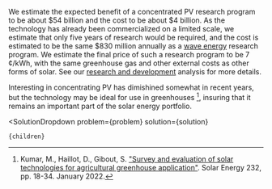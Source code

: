 

We estimate the expected benefit of a concentrated PV research program to be about $54 billion and the cost to be about $4 billion. As the technology has already been commercialized on a limited scale, we estimate that only five years of research would be required, and the cost is estimated to be the same $830 million annually as a [wave energy](http://urbancruiseship.org/solution/energy/mhk) research program. We estimate the final price of such a research program to be 7 ¢/kWh, with the same greenhouse gas and other external costs as other forms of solar. See our [research and development](/energy/energy_socioeconomics/rd) analysis for more details.

Interesting in concentrating PV has dimishined somewhat in recent years, but the technology may be ideal for use in greenhouses [^"24"], insuring that it remains an important part of the solar energy portfolio.

[^"24"]: Kumar, M., Haillot, D., Gibout, S. ["Survey and evaluation of solar technologies for agricultural greenhouse application"](https://www.sciencedirect.com/science/article/abs/pii/S0038092X21010823). Solar Energy 232, pp. 18-34. January 2022.

  <SolutionDropdown 
    problem={problem} 
    solution={solution}
  >
    {children}
  </SolutionDropdown>